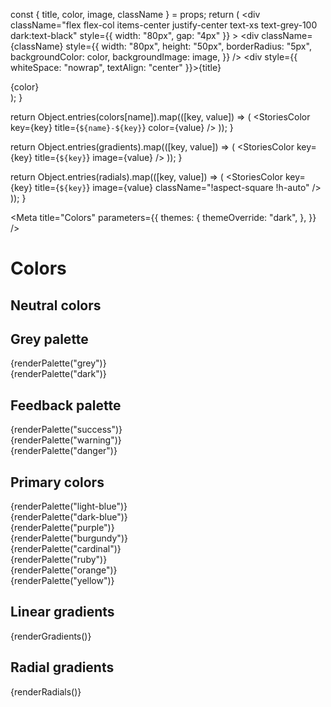 

  const { title, color, image, className } = props;
  return (
    <div
      className="flex flex-col items-center justify-center text-xs text-grey-100 dark:text-black"
      style={{ width: "80px", gap: "4px" }}
    >
      <div
        className={className}
        style={{
          width: "80px",
          height: "50px",
          borderRadius: "5px",
          backgroundColor: color,
          backgroundImage: image,
        }}
      />
      <div style={{ whiteSpace: "nowrap", textAlign: "center" }}>{title}</div>
      <div className="text-grey-400">{color}</div>
    </div>
  );
}

  return Object.entries(colors[name]).map(([key, value]) => (
    <StoriesColor key={key} title={`${name}-${key}`} color={value} />
  ));
}

  return Object.entries(gradients).map(([key, value]) => (
    <StoriesColor key={key} title={`${key}`} image={value} />
  ));
}

  return Object.entries(radials).map(([key, value]) => (
    <StoriesColor
      key={key}
      title={`${key}`}
      image={value}
      className="!aspect-square !h-auto"
    />
  ));
}

<Meta
  title="Colors"
  parameters={{
    themes: {
      themeOverride: "dark",
    },
  }}
/>

# Colors

## Neutral colors

<div className="sb-unstyled flex flex-wrap gap-2">
  <StoriesColor
    title="white"
    value={colors.white}
    className="border border-input"
  />
  <StoriesColor title="black" value={colors.black} />
</div>

## Grey palette

<div className="sb-unstyled flex flex-wrap gap-2">{renderPalette("grey")}</div>
<div className="sb-unstyled flex flex-wrap gap-2">{renderPalette("dark")}</div>

## Feedback palette

<div className="sb-unstyled flex flex-col gap-4">
  <div className="flex flex-wrap gap-2">{renderPalette("success")}</div>
  <div className="flex flex-wrap gap-2">{renderPalette("warning")}</div>
  <div className="flex flex-wrap gap-2">{renderPalette("danger")}</div>
</div>

## Primary colors

<div className="sb-unstyled flex flex-col gap-4">
  <div className="flex flex-wrap gap-2">{renderPalette("light-blue")}</div>
  <div className="flex flex-wrap gap-2">{renderPalette("dark-blue")}</div>
  <div className="flex flex-wrap gap-2">{renderPalette("purple")}</div>
  <div className="flex flex-wrap gap-2">{renderPalette("burgundy")}</div>
  <div className="flex flex-wrap gap-2">{renderPalette("cardinal")}</div>
  <div className="flex flex-wrap gap-2">{renderPalette("ruby")}</div>
  <div className="flex flex-wrap gap-2">{renderPalette("orange")}</div>
  <div className="flex flex-wrap gap-2">{renderPalette("yellow")}</div>
</div>

## Linear gradients

<div className="sb-unstyled flex flex-col gap-4">
  <div className="flex flex-wrap gap-2">{renderGradients()}</div>
</div>

## Radial gradients

<div className="sb-unstyled flex flex-col gap-4">
  <div className="flex flex-wrap gap-4">{renderRadials()}</div>
</div>
